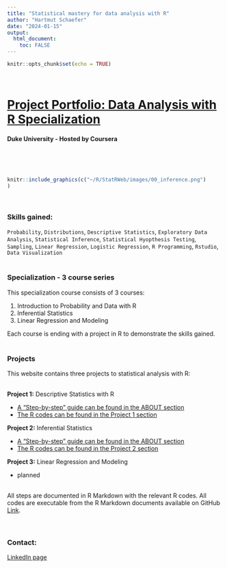 ```yaml
---
title: "Statistical mastery for data analysis with R"
author: "Hartmut Schaefer"
date: "2024-01-15"
output: 
  html_document:
    toc: FALSE
---
```


```r
knitr::opts_chunk$set(echo = TRUE)
```

\

# [Project Portfolio: Data Analysis with R Specialization](https://www.coursera.org/specializations/statistics)
#### Duke University - Hosted by Coursera
\

\
```r
knitr::include_graphics(c("~/R/StatRWeb/images/00_inference.png")
)
```
\

### Skills gained:

`Probability`, `Distributions`, `Descriptive Statistics`, `Exploratory Data Analysis`, `Statistical Inference`, `Statistical Hyopthesis Testing`, `Sampling`, `Linear Regression`, `Logistic Regression`, `R Programming`, `Rstudio`, `Data Visualization`\
\



###  Specialization - 3 course series

This specialization course consists of 3 courses:

1. Introduction to Probability and Data with R\
2. Inferential Statistics\
3. Linear Regression and Modeling\

Each course is ending with a project in R to demonstrate the skills gained.
\
\


### Projects

This website contains three projects to statistical analysis with R:\
\

**Project 1:** Descriptive Statistics with R\

- [A "Step-by-step" guide can be found in the ABOUT section](about1.html)\
- [The R codes can be found in the Project 1 section](project1.html)\


**Project 2:** Inferential Statistics\

- [A "Step-by-step" guide can be found in the ABOUT section](about2.html)\
- [The R codes can be found in the Project 2 section](project2.html)\

**Project 3:** Linear Regression and Modeling 

- planned\
\

All steps are documented in R Markdown with the relevant R codes. All codes are executable from the R Markdown documents available on GitHub [Link](https://github.com/hk-schaefer/StatRWeb).\
\
\

### Contact:

[LinkedIn page](https://www.linkedin.com/in/hartmut-schaefer)






